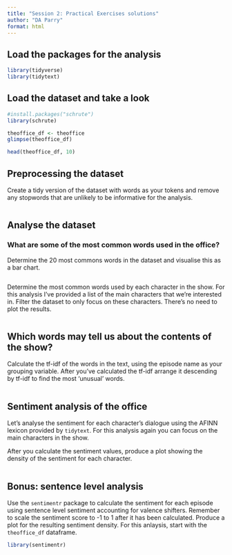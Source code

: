 ```yaml
---
title: "Session 2: Practical Exercises solutions"
author: "DA Parry"
format: html
---
```


## Load the packages for the analysis
```r
library(tidyverse)
library(tidytext)
```

## Load the dataset and take a look
```r
#install.packages("schrute")
library(schrute)

theoffice_df <- theoffice
glimpse(theoffice_df)
```

```r
head(theoffice_df, 10)
```

## Preprocessing the dataset

Create a tidy version of the dataset with words as your tokens and remove any stopwords that are unlikely to be informative for the analysis.

```r

```

## Analyse the dataset

### What are some of the most common words used in the office?

Determine the 20 most commons words in the dataset and visualise this as a bar chart.
```r

```

Determine the most common words used by each character in the show. For this analysis I've provided a list of the main characters that we're interested in. Filter the dataset to only focus on these characters. There's no need to plot the results.
```r
  
```

## Which words may tell us about the contents of the show?

Calculate the tf-idf of the words in the text, using the episode name as your grouping variable. After you've calculated the tf-idf arrange it descending by tf-idf to find the most 'unusual' words. 

```r

```

## Sentiment analysis of the office

Let's analyse the sentiment for each character's dialogue using the AFINN lexicon provided by `tidytext`. For this analysis again you can focus on the main characters in the show.

After you calculate the sentiment values, produce a plot showing the density of the sentiment for each character.

```r
  
```

## Bonus: sentence level analysis

Use the `sentimentr` package to calculate the sentiment for each episode using sentence level sentiment accounting for valence shifters. Remember to scale the sentiment score to -1 to 1 after it has been calculated. Produce a plot for the resulting sentiment density. For this anlaysis, start with the `theoffice_df` dataframe.

```r
library(sentimentr)
```

```r
  
```


